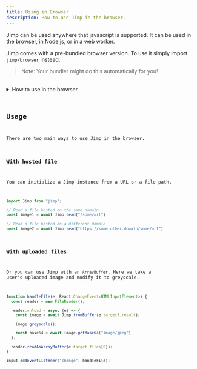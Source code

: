 ```yaml
---
title: Using in Browser
description: How to use Jimp in the browser.
---
```



Jimp can be used anywhere that javascript is supported. It can be used in the browser, in Node.js, or in a web worker.

Jimp comes with a pre-bundled browser version.
To use it simply import `jimp/browser` instead.

> Note: Your bundler might do this automatically for you!

<br />
<GrayscaleExample client:load />

<details>
  <summary>How to use in the browser</summary>

<Code code={GrayscaleExampleCode} lang="ts" title="example.jsx" />

</details>

## Usage

There are two main ways to use Jimp in the browser.

### With hosted file

You can initialize a Jimp instance from a URL or a file path.

```ts
import Jimp from "jimp";

// Read a file hosted on the same domain
const image1 = await Jimp.read("/some/url")

// Read a file hosted on a different domain 
const image2 = await Jimp.read("https://some.other.domain/some/url")
```

### With uploaded files

Or you can use Jimp with an `ArrayBuffer`.
Here we take a user's uploaded image and modify it to greyscale.

```ts
function handleFile(e: React.ChangeEvent<HTMLInputElement>) {
  const reader = new FileReader();

  reader.onload = async (e) => {
    const image = await Jimp.fromBuffer(e.target?.result);

    image.greyscale();

    const base64 = await image.getBase64("image/jpeg")
  };

  reader.readAsArrayBuffer(e.target.files[0]);
}

input.addEventListener("change", handleFile); 
```
